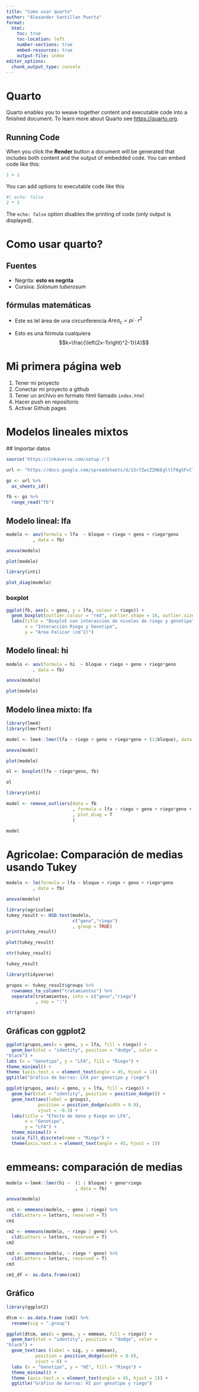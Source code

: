 ```yaml
---
title: "Como usar quarto"
author: "Alexander Santillan Puerta"
format:
  html:
    toc: true
    toc-location: left
    number-sections: true
    embed-resources: true
    output-file: index
editor_options: 
  chunk_output_type: console
---
```


# Quarto

Quarto enables you to weave together content and executable code into a finished document. To learn more about Quarto see <https://quarto.org>.

## Running Code

When you click the **Render** button a document will be generated that includes both content and the output of embedded code. You can embed code like this:

```r
1 + 1
```

You can add options to executable code like this 

```r
#| echo: false
2 * 2
```

The `echo: false` option disables the printing of code (only output is displayed).


# Como usar quarto?

## Fuentes

 - Negrita: **esto es negrita**
 - Cursiva: _Solonum tuberosum_

## fórmulas matemáticas

 - Este es lel área de una circunferencia $Area_c=pi\cdot r^2$

 - Esto es una fórmula cualquiera $$k=\frac{\left(2x-1\right)^2-1}{4}$$

# Mi primera página web

 1. Tener mi proyecto
 1. Conectar mi proyecto a github
 1. Tener un archivo en formato html llamado `index.html`
 1. Hacer push en repositorio
 1. Activar Github pages


# Modelos lineales mixtos
 
 ## Importar datos
 
```r
source('https://inkaverse.com/setup.r')

url <- "https://docs.google.com/spreadsheets/d/15r7ZwcZZHbEgltlF6gSFvCTFA-CFzVBWwg3mFlRyKPs/edit?gid=172957346#gid=172957346"

gs <- url %>% 
  as_sheets_id()

fb <- gs %>% 
  range_read("fb")

```

## Modelo lineal: lfa

```r
modelo <- aov(formula = lfa  ~ bloque + riego + geno + riego*geno
          , data = fb)

anova(modelo)

plot(modelo)

library(inti)

plot_diag(modelo)

```


### boxplot
```r

ggplot(fb, aes(x = geno, y = lfa, colour = riego)) +
  geom_boxplot(outlier.colour = "red", outlier.shape = 16, outlier.size = 2) +
  labs(title = "Boxplot con interacción de niveles de riego y genotipo",
       x = "Interacción Riego y Genotipo",
       y = "Area Folicar (cm^2)")
```

## Modelo lineal: hi

```r
modelo <- aov(formula = hi  ~ bloque + riego + geno + riego*geno
          , data = fb)

anova(modelo)

plot(modelo)
```

## Modelo linea mixto: lfa


```r
library(lme4)
library(lmerTest)

model <- lme4::lmer(lfa ~ riego + geno + riego*geno + (1|bloque), data = fb)

anova(model)

plot(modelo)
```


```r

ol <- boxplot(lfa ~ riego*geno, fb)
```


```r
ol
```


```r
library(inti)

model <- remove_outliers(data = fb
                         , formula = lfa ~ riego + geno + riego*geno + (1|bloque)
                         , plot_diag = T
                         )

model
```

# Agricolae: Comparación de medias usando Tukey

```r
modelo <- lm(formula = lfa ~ bloque + riego + geno + riego*geno
          , data = fb)

anova(modelo)

library(agricolae)
tukey_result <- HSD.test(modelo,
                         c("geno","riego")
                         , group = TRUE)
print(tukey_result)

plot(tukey_result)

str(tukey_result)

tukey_result

library(tidyverse)

grupos <- tukey_result$groups %>% 
  rownames_to_column("tratamientos") %>% 
  separate(tratamientos, into = c("geno","riego")
           , sep = ":")

str(grupos)

```

## Gráficas con ggplot2

```r
ggplot(grupos,aes(x = geno, y = lfa, fill = riego)) +
  geom_bar(stat = "identity", position = "dodge", color =
"black") +
labs (x = "Genotipo", y = "LFA", fi11 = "Riego") +
theme_minimal() +
theme (axis.text.x = element_text(angle = 45, hjust = 1))
ggtitle("Gráfico de barras: LFA por genotipo y riego")

```


```r
ggplot(grupos, aes(x = geno, y = lfa, fill = riego)) +
  geom_bar(stat = "identity", position = position_dodge()) +
  geom_text(aes(label = groups),  
            position = position_dodge(width = 0.9), 
            vjust = -0.3) +  
  labs(title = "Efecto de Geno y Riego en LFA",
       x = "Genotipo",
       y = "LFA") +
  theme_minimal() +
  scale_fill_discrete(name = "Riego") +
  theme(axis.text.x = element_text(angle = 45, hjust = 1))
```

# emmeans: comparación de medias

```r

modelo <-lme4::lmer(hi ~  (1 | bloque) + geno*riego
                          , data = fb)

anova(modelo)

cm1 <- emmeans(modelo, ~ geno | riego) %>% 
  cld(Letters = letters, reserved = T)
cm1

cm2 <- emmeans(modelo, ~ riego | geno) %>% 
  cld(Letters = letters, reserved = T)
cm2

cm3 <- emmeans(modelo, ~ riego * geno) %>% 
  cld(Letters = letters, reserved = T)
cm3

cm1_df <- as.data.frame(cm1)
```

## Gráfico

```r
library(ggplot2)

dtcm <- as.data.frame (cm2) %>% 
  rename(sig = ".group")

ggplot(dtcm, aes(x = geno, y = emmean, fill = riego)) + 
  geom_bar(stat = "identity", position = "dodge", color =
"black") + 
  geom_text(aes (label = sig, y = emmean),
           position = position_dodge(width = 0.9),
           vjust = 0) +
  labs (x = "Genotipo", y = "HI", fill = "Riego") +
  theme_minimal() +
  theme (axis.text.x = element_text(angle = 45, hjust = 1)) + 
  ggtitle("Gráfico de barras: HI por genotipo y riego")

```








